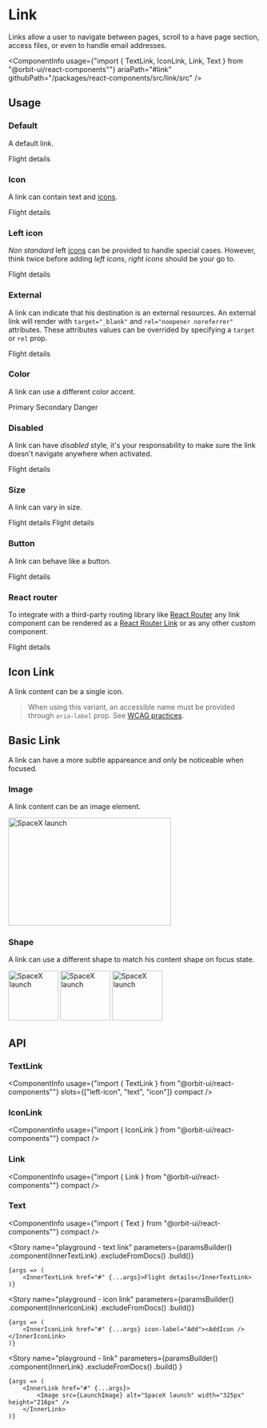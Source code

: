 
<Meta
    title="Components/Link"
    id="link"
/>

# Link

Links allow a user to navigate between pages, scroll to a have page section, access files, or even to handle email addresses.

<ComponentInfo
    usage={"import { TextLink, IconLink, Link, Text } from \"@orbit-ui/react-components\""}
    ariaPath="#link"
    githubPath="/packages/react-components/src/link/src"
/>

## Usage

### Default

A default link.

<Canvas>
    <Story name="default">
        <TextLink href="#">Flight details</TextLink>
    </Story>
</Canvas>

### Icon

A link can contain text and [icons](#).

<Canvas>
    <Story name="icon">
        <TextLink href="#">
            <Text>Flight details</Text>
            <WarningIcon />
        </TextLink>
    </Story>
</Canvas>

### Left icon

*Non standard* left [icons](#) can be provided to handle special cases. However, think twice before adding *left icons*, *right icons* should be your go to.

<Canvas>
    <Story name="left icon">
        <TextLink href="#">
            <WarningIcon slot="left-icon" />
            <Text>Flight details</Text>
        </TextLink>
    </Story>
</Canvas>

### External

A link can indicate that his destination is an external resources. An external link will render with `target="_blank"` and `rel="noopener noreferrer"` attributes. These attributes values can be overrided by specifying a `target` or `rel` prop.

<Canvas>
    <Story name="external">
        <TextLink external href="#">Flight details</TextLink>
    </Story>
</Canvas>

### Color

A link can use a different color accent.

<Canvas>
    <Story name="color">
        <Inline>
            <TextLink color="primary" href="#">Primary</TextLink>
            <TextLink color="secondary" href="#">Secondary</TextLink>
            <TextLink color="danger" href="#">Danger</TextLink>
        </Inline>
    </Story>
</Canvas>

### Disabled

A link can have *disabled* style, it's your responsability to make sure the link doesn't navigate anywhere when activated.

<Canvas>
    <Story name="disabled">
        <TextLink disabled href="#">Flight details</TextLink>
    </Story>
</Canvas>

### Size

A link can vary in size.

<Canvas>
    <Story name="size">
        <Inline verticalAlign="center">
            <TextLink size="sm" href="#">Flight details</TextLink>
            <TextLink href="#">Flight details</TextLink>
        </Inline>
    </Story>
</Canvas>

### Button

A link can behave like a button.

<Canvas>
    <Story name="button">
        <TextLink as="button">Flight details</TextLink>
    </Story>
</Canvas>

### React router

To integrate with a third-party routing library like [React Router](https://reactrouter.com) any link component can be rendered as a [React Router Link](https://reactrouter.com/web/api/Link) or as any other custom component.

<Canvas>
    <Story name="react router">
        <TextLink as={RouterLink} to="/flight-details">Flight details</TextLink>
    </Story>
</Canvas>

## Icon Link

A link content can be a single icon.

> When using this variant, an accessible name must be provided through `aria-label` prop. See [WCAG practices](https://www.w3.org/TR/WCAG20-TECHS/ARIA6.html).

<Canvas>
    <Story name="icon link">
        <Inline verticalAlign="center">
            <IconLink size="sm" aria-label="Add" href="#"><AddIcon /></IconLink>
            <IconLink aria-label="Add" href="#"><AddIcon /></IconLink>
        </Inline>
    </Story>
</Canvas>

## Basic Link

A link can have a more subtle appareance and only be noticeable when focused.

### Image

A link content can be an image element.

<Canvas>
    <Story name="basic link image">
        <Link href="#">
            <Image src={LaunchImage} alt="SpaceX launch" width="325px" height="216px" />
        </Link>
    </Story>
</Canvas>

### Shape

A link can use a different shape to match his content shape on focus state.

<Canvas>
    <Story name="basic link shape">
        <Inline>
            <Link shape="rounded" focus href="#">
                <Image src={LaunchImage} alt="SpaceX launch" width="100px" height="100px" />
            </Link>
            <Link shape="circular" focus href="#">
                <Image src={LaunchImage} alt="SpaceX launch" width="100px" height="100px" />
            </Link>
            <Link shape="box" focus href="#">
                <Image src={LaunchImage} alt="SpaceX launch" width="100px" height="100px" />
            </Link>
        </Inline>
    </Story>
</Canvas>

## API

### TextLink

<ComponentInfo
    usage={"import { TextLink } from \"@orbit-ui/react-components\""}
    slots={["left-icon", "text", "icon"]}
    compact
/>

<ArgsTable of={InnerTextLink} />

### IconLink

<ComponentInfo
    usage={"import { IconLink } from \"@orbit-ui/react-components\""}
    compact
/>

<ArgsTable of={InnerIconLink} />

### Link

<ComponentInfo
    usage={"import { Link } from \"@orbit-ui/react-components\""}
    compact
/>

<ArgsTable of={InnerLink} />

### Text

<ComponentInfo
    usage={"import { Text } from \"@orbit-ui/react-components\""}
    compact
/>

<ArgsTable of={InnerText} />

<Story
    name="playground - text link"
    parameters={paramsBuilder()
        .component(InnerTextLink)
        .excludeFromDocs()
        .build()}
>
    {args => (
        <InnerTextLink href="#" {...args}>Flight details</InnerTextLink>
    )}
</Story>

<Story
    name="playground - icon link"
    parameters={paramsBuilder()
        .component(InnerIconLink)
        .excludeFromDocs()
        .build()}
>
    {args => (
        <InnerIconLink href="#" {...args} icon-label="Add"><AddIcon /></InnerIconLink>
    )}
</Story>

<Story
    name="playground - link"
    parameters={paramsBuilder()
        .component(InnerLink)
        .excludeFromDocs()
        .build()
    }
>
    {args => (
        <InnerLink href="#" {...args}>
            <Image src={LaunchImage} alt="SpaceX launch" width="325px" height="216px" />
        </InnerLink>
    )}
</Story>

